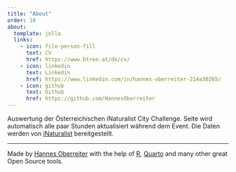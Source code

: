 ```yaml
---
title: "About"
order: 10
about:
  template: jolla
  links:
    - icon: file-person-fill
      text: CV
      href: https://www.btree.at/de/cv/
    - icon: linkedin
      text: Linkedin
      href: https://www.linkedin.com/in/hannes-oberreiter-214a30265/
    - icon: github
      text: Github
      href: https://github.com/HannesOberreiter
---
```


Auswertung der Österreichischen iNaturalist City Challenge. Seite wird automatisch alle paar Stunden aktualisiert während dem Event. Die Daten werden von [iNaturalist](https://www.inaturalist.org/) bereitgestellt.

<hr/>

Made by [Hannes Oberreiter](https://www.btree.at) with the help of [R](https://www.r-project.org/), [Quarto](https://quarto.org/) and many other great Open Source tools.